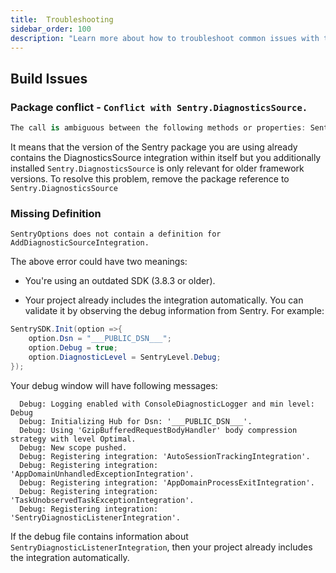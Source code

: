 ```yaml
---
title:  Troubleshooting
sidebar_order: 100
description: "Learn more about how to troubleshoot common issues with the .NET SDK. "
---
```


## Build Issues


### Package conflict - `Conflict with Sentry.DiagnosticsSource.`

```csharp
The call is ambiguous between the following methods or properties: Sentry.SentryOptionsExtensions.DisableDiagnosticSourceIntegration(Sentry.SentryOptions) and Sentry.SentryOptionsDiagnosticExtensions.DisableDiagnosticSourceIntegration(Sentry.SentryOptions)
```

It means that the version of the Sentry package you are using already contains the DiagnosticsSource integration within itself but you additionally installed `Sentry.DiagnosticsSource` is only relevant for older framework versions. To resolve this problem, remove the package reference to `Sentry.DiagnosticsSource`

### Missing Definition

`SentryOptions does not contain a definition for AddDiagnosticSourceIntegration.`

The above error could have two meanings:

* You're using an outdated SDK (3.8.3 or older).

* Your project already includes the integration automatically. You can validate it by observing the debug information from Sentry. For example:

```csharp
SentrySDK.Init(option =>{
    option.Dsn = "___PUBLIC_DSN___";
    option.Debug = true;
    option.DiagnosticLevel = SentryLevel.Debug;    
});
```

Your debug window will have following messages:

```
  Debug: Logging enabled with ConsoleDiagnosticLogger and min level: Debug
  Debug: Initializing Hub for Dsn: '___PUBLIC_DSN___'.
  Debug: Using 'GzipBufferedRequestBodyHandler' body compression strategy with level Optimal.
  Debug: New scope pushed.
  Debug: Registering integration: 'AutoSessionTrackingIntegration'.
  Debug: Registering integration: 'AppDomainUnhandledExceptionIntegration'.
  Debug: Registering integration: 'AppDomainProcessExitIntegration'.
  Debug: Registering integration: 'TaskUnobservedTaskExceptionIntegration'.
  Debug: Registering integration: 'SentryDiagnosticListenerIntegration'.
```
If the debug file contains information about `SentryDiagnosticListenerIntegration`, then your project already includes the integration automatically.
